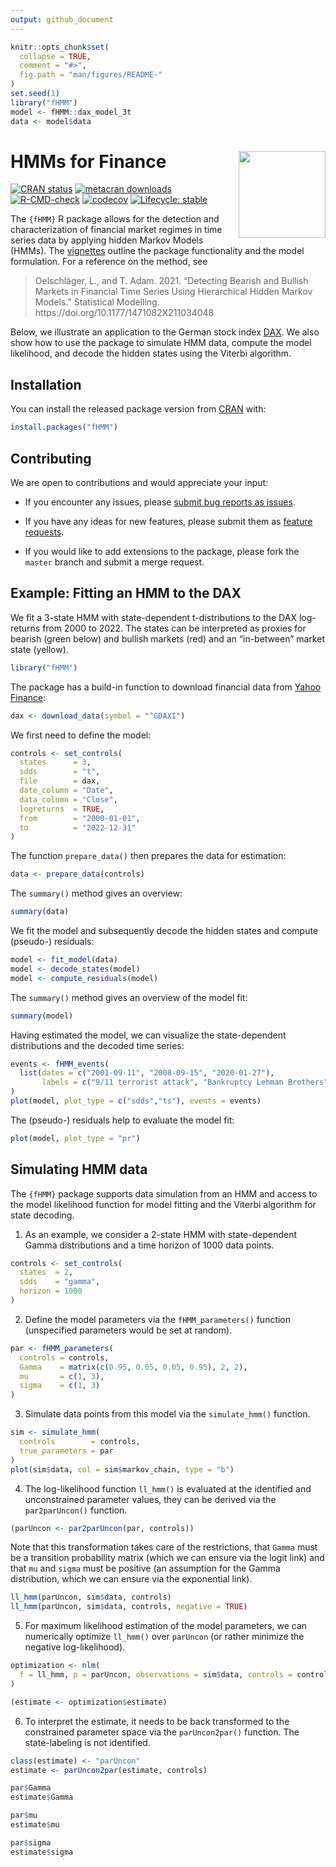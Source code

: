 ```yaml
---
output: github_document
---
```


<!-- README.md is generated from README.Rmd. Please edit that file -->

```r
knitr::opts_chunk$set(
  collapse = TRUE,
  comment = "#>",
  fig.path = "man/figures/README-"
)
set.seed(1)
library("fHMM")
model <- fHMM::dax_model_3t
data <- model$data
```

# HMMs for Finance <a href="https://loelschlaeger.de/fHMM/"><img src="man/figures/logo.png" align="right" height="139" /></a>

<!-- badges: start -->
[![CRAN status](https://www.r-pkg.org/badges/version/fHMM)](https://CRAN.R-project.org/package=fHMM)
[![metacran downloads](https://cranlogs.r-pkg.org/badges/last-month/fHMM)](https://cran.r-project.org/package=fHMM)
[![R-CMD-check](https://github.com/loelschlaeger/fHMM/actions/workflows/R-CMD-check.yaml/badge.svg)](https://github.com/loelschlaeger/fHMM/actions/workflows/R-CMD-check.yaml)
[![codecov](https://codecov.io/gh/loelschlaeger/fHMM/branch/master/graph/badge.svg?token=OYU22T74DV)](https://app.codecov.io/gh/loelschlaeger/fHMM)
[![Lifecycle: stable](https://img.shields.io/badge/lifecycle-stable-brightgreen.svg)](https://lifecycle.r-lib.org/articles/stages.html#stable)
<!-- badges: end -->

The `{fHMM}` R package allows for the detection and characterization of financial market regimes in time series data by applying hidden Markov Models (HMMs). The [vignettes](https://loelschlaeger.de/fHMM/articles/) outline the package functionality and the model formulation. For a reference on the method, see

> Oelschläger, L., and T. Adam. 2021. “Detecting Bearish and Bullish Markets in Financial Time Series Using Hierarchical Hidden Markov Models.” Statistical Modelling. https://doi.org/10.1177/1471082X211034048

Below, we illustrate an application to the German stock index [DAX](https://en.wikipedia.org/wiki/DAX). We also show how to use the package to simulate HMM data, compute the model likelihood, and decode the hidden states using the Viterbi algorithm.

## Installation

You can install the released package version from [CRAN](https://CRAN.R-project.org) with:

```r
install.packages("fHMM")
```

## Contributing

We are open to contributions and would appreciate your input:

- If you encounter any issues, please [submit bug reports as issues](https://github.com/loelschlaeger/fHMM/issues/new?assignees=&labels=bug&template=bug.md). 

- If you have any ideas for new features, please submit them as [feature requests](https://github.com/loelschlaeger/fHMM/issues/new?assignees=&labels=future&template=suggestion.md). 

- If you would like to add extensions to the package, please fork the `master` branch and submit a merge request.

## Example: Fitting an HMM to the DAX

We fit a 3-state HMM with state-dependent t-distributions to the DAX log-returns from 2000 to 2022. The states can be interpreted as proxies for bearish (green below) and bullish markets (red) and an "in-between" market state (yellow).

```r
library("fHMM")
```

The package has a build-in function to download financial data from [Yahoo Finance](https://finance.yahoo.com/):

```r
dax <- download_data(symbol = "^GDAXI")
```

We first need to define the model:

```r
controls <- set_controls(
  states      = 3,
  sdds        = "t",
  file        = dax,
  date_column = "Date",
  data_column = "Close",
  logreturns  = TRUE,
  from        = "2000-01-01",
  to          = "2022-12-31"
)
```

The function `prepare_data()` then prepares the data for estimation:

```r
data <- prepare_data(controls)
```

The `summary()` method gives an overview:

```r
summary(data)
```

We fit the model and subsequently decode the hidden states and compute (pseudo-) residuals:

```r
model <- fit_model(data)
model <- decode_states(model)
model <- compute_residuals(model)
```

The `summary()` method gives an overview of the model fit:

```r
summary(model)
```

Having estimated the model, we can visualize the state-dependent distributions and the decoded time series:

```r
events <- fHMM_events(
  list(dates = c("2001-09-11", "2008-09-15", "2020-01-27"),
       labels = c("9/11 terrorist attack", "Bankruptcy Lehman Brothers", "First COVID-19 case Germany"))
)
plot(model, plot_type = c("sdds","ts"), events = events)
```

The (pseudo-) residuals help to evaluate the model fit:

```r
plot(model, plot_type = "pr")
```

## Simulating HMM data

The `{fHMM}` package supports data simulation from an HMM and access to the model likelihood function for model fitting and the Viterbi algorithm for state decoding.

1. As an example, we consider a 2-state HMM with state-dependent Gamma distributions and a time horizon of 1000 data points.

```r
controls <- set_controls(
  states  = 2,
  sdds    = "gamma",
  horizon = 1000
)
```

2. Define the model parameters via the `fHMM_parameters()` function (unspecified parameters would be set at random).

```r
par <- fHMM_parameters(
  controls = controls,
  Gamma    = matrix(c(0.95, 0.05, 0.05, 0.95), 2, 2), 
  mu       = c(1, 3), 
  sigma    = c(1, 3)
)
```

3. Simulate data points from this model via the `simulate_hmm()` function.

```r
sim <- simulate_hmm(
  controls        = controls,
  true_parameters = par
)
plot(sim$data, col = sim$markov_chain, type = "b")
```

4. The log-likelihood function `ll_hmm()` is evaluated at the identified and unconstrained parameter values, they can be derived via the `par2parUncon()` function.

```r
(parUncon <- par2parUncon(par, controls))
```

Note that this transformation takes care of the restrictions, that `Gamma` must be a transition probability matrix (which we can ensure via the logit link) and that `mu` and `sigma` must be positive (an assumption for the Gamma distribution, which we can ensure via the exponential link).

```r
ll_hmm(parUncon, sim$data, controls)
ll_hmm(parUncon, sim$data, controls, negative = TRUE)
```

5. For maximum likelihood estimation of the model parameters, we can numerically optimize `ll_hmm()` over `parUncon` (or rather minimize the negative log-likelihood).

```r
optimization <- nlm(
  f = ll_hmm, p = parUncon, observations = sim$data, controls = controls, negative = TRUE
)

(estimate <- optimization$estimate)
```

6. To interpret the estimate, it needs to be back transformed to the constrained parameter space via the `parUncon2par()` function. The state-labeling is not identified.

```r
class(estimate) <- "parUncon"
estimate <- parUncon2par(estimate, controls)

par$Gamma
estimate$Gamma

par$mu
estimate$mu

par$sigma
estimate$sigma
```

